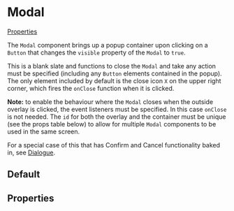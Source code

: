 
# Modal

[Properties](#properties)

The `Modal` component brings up a popup container upon clicking on a `Button` that changes the `visible` property of the `Modal` to `true`.

This is a blank slate and functions to close the `Modal` and take any action must be specified (including any `Button` elements contained in the popup). The only element included by default is the close icon `X` on the upper right corner, which fires the `onClose` function when it is clicked.

**Note:** to enable the behaviour where the `Modal` closes when the outside overlay is clicked, the event listeners must be specified. In this case `onClose` is not needed. The `id` for both the overlay and the container must be unique (see the props table below) to allow for multiple `Modal` components to be used in the same screen.

For a special case of this that has Confirm and Cancel functionality baked in, see [Dialogue](./?path=/docs/components-dialogue--basic).

## Default

<Preview>
  <Story id="components-modal--basic-modal" />
</Preview>

## Properties

<Props of={Modal} />
